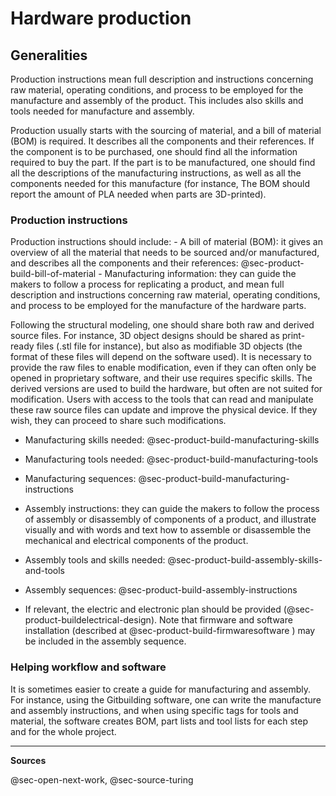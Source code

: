 # Hardware production {#sec-production}

## Generalities

Production instructions mean full description and instructions concerning raw material, operating conditions, and process to be employed for the manufacture and assembly of the product.
This includes also skills and tools needed for manufacture and assembly.

Production usually starts with the sourcing of material, and a bill of material (BOM) is required.
It describes all the components and their references.
If the component is to be purchased, one should find all the information required to buy the part.
If the part is to be manufactured, one should find all the descriptions of the manufacturing instructions, as well as all the components needed for this manufacture (for instance, The BOM should report the amount of PLA needed when parts are 3D-printed).

### Production instructions

Production instructions should include: - A bill of material (BOM): it gives an overview of all the material that needs to be sourced and/or manufactured, and describes all the components and their references: @sec-product-build-bill-of-material - Manufacturing information: they can guide the makers to follow a process for replicating a product, and mean full description and instructions concerning raw material, operating conditions, and process to be employed for the manufacture of the hardware parts.

Following the structural modeling, one should share both raw and derived source files. For instance, 3D object designs should be shared as print-ready files (.stl file for instance), but also as modifiable 3D objects (the format of these files will depend on the software used). It is necessary to provide the raw files to enable modification, even if they can often only be opened in proprietary software, and their use requires specific skills. The derived versions are used to build the hardware, but often are not suited for modification. Users with access to the tools that can read and manipulate these raw source files can update and improve the physical device. If they wish, they can proceed to share such modifications.

- Manufacturing skills needed: @sec-product-build-manufacturing-skills

-   Manufacturing tools needed: @sec-product-build-manufacturing-tools

-   Manufacturing sequences: @sec-product-build-manufacturing-instructions


-   Assembly instructions: they can guide the makers to follow the process of assembly or disassembly of components of a product, and illustrate visually and with words and text how to assemble or disassemble the mechanical and electrical components of the product.
-   Assembly tools and skills needed: @sec-product-build-assembly-skills-and-tools
-   Assembly sequences: @sec-product-build-assembly-instructions
-   If relevant, the electric and electronic plan should be provided (@sec-product-buildelectrical-design). Note that firmware and software installation (described at @sec-product-build-firmwaresoftware ) may be included in the assembly sequence.

### Helping workflow and software

It is sometimes easier to create a guide for manufacturing and assembly.
For instance, using the Gitbuilding software, one can write the manufacture and assembly instructions, and when using specific tags for tools and material, the software creates BOM, part lists and tool lists for each step and for the whole project.



------------------------------------------------------------------------

**Sources**

@sec-open-next-work, @sec-source-turing
